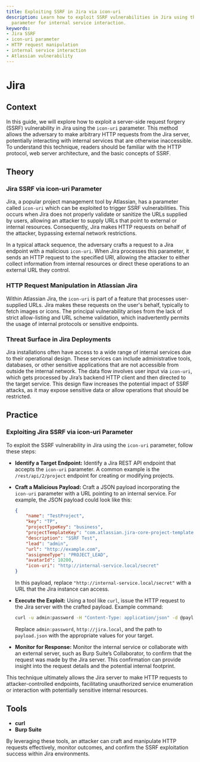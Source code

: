 ```yaml
---
title: Exploiting SSRF in Jira via icon-uri
description: Learn how to exploit SSRF vulnerabilities in Jira using the icon-uri
  parameter for internal service interaction.
keywords:
- Jira SSRF
- icon-uri parameter
- HTTP request manipulation
- internal service interaction
- Atlassian vulnerability
---
```


# Jira

## Context

In this guide, we will explore how to exploit a server-side request forgery (SSRF) vulnerability in Jira using the `icon-uri` parameter. This method allows the adversary to make arbitrary HTTP requests from the Jira server, potentially interacting with internal services that are otherwise inaccessible. To understand this technique, readers should be familiar with the HTTP protocol, web server architecture, and the basic concepts of SSRF.

## Theory

### Jira SSRF via icon-uri Parameter

Jira, a popular project management tool by Atlassian, has a parameter called `icon-uri` which can be exploited to trigger SSRF vulnerabilities. This occurs when Jira does not properly validate or sanitize the URLs supplied by users, allowing an attacker to supply URLs that point to external or internal resources. Consequently, Jira makes HTTP requests on behalf of the attacker, bypassing external network restrictions.

In a typical attack sequence, the adversary crafts a request to a Jira endpoint with a malicious `icon-uri`. When Jira processes this parameter, it sends an HTTP request to the specified URI, allowing the attacker to either collect information from internal resources or direct these operations to an external URL they control.

### HTTP Request Manipulation in Atlassian Jira

Within Atlassian Jira, the `icon-uri` is part of a feature that processes user-supplied URLs. Jira makes these requests on the user's behalf, typically to fetch images or icons. The principal vulnerability arises from the lack of strict allow-listing and URL scheme validation, which inadvertently permits the usage of internal protocols or sensitive endpoints.

### Threat Surface in Jira Deployments

Jira installations often have access to a wide range of internal services due to their operational design. These services can include administrative tools, databases, or other sensitive applications that are not accessible from outside the internal network. The data flow involves user input via `icon-uri`, which gets processed by Jira’s backend HTTP client and then directed to the target service. This design flaw increases the potential impact of SSRF attacks, as it may expose sensitive data or allow operations that should be restricted.

## Practice

### Exploiting Jira SSRF via icon-uri Parameter

To exploit the SSRF vulnerability in Jira using the `icon-uri` parameter, follow these steps:

- **Identify a Target Endpoint:**
  Identify a Jira REST API endpoint that accepts the `icon-uri` parameter. A common example is the `/rest/api/2/project` endpoint for creating or modifying projects.

- **Craft a Malicious Payload:**
  Craft a JSON payload incorporating the `icon-uri` parameter with a URL pointing to an internal service. For example, the JSON payload could look like this:
  
  ```json
  {
      "name": "TestProject",
      "key": "TP",
      "projectTypeKey": "business",
      "projectTemplateKey": "com.atlassian.jira-core-project-templates:jira-core-simplified-project-management",
      "description": "SSRF Test",
      "lead": "admin",
      "url": "http://example.com",
      "assigneeType": "PROJECT_LEAD",
      "avatarId": 10200,
      "icon-uri": "http://internal-service.local/secret"
  }
  ```
  In this payload, replace `"http://internal-service.local/secret"` with a URL that the Jira instance can access.

- **Execute the Exploit:**
  Using a tool like `curl`, issue the HTTP request to the Jira server with the crafted payload. Example command:

  ```bash
  curl -u admin:password -H "Content-Type: application/json" -d @payload.json http://jira.local/rest/api/2/project
  ```
  Replace `admin:password`, `http://jira.local`, and the path to `payload.json` with the appropriate values for your target.

- **Monitor for Response:**
  Monitor the internal service or collaborate with an external server, such as Burp Suite’s Collaborator, to confirm that the request was made by the Jira server. This confirmation can provide insight into the request details and the potential internal footprint.

This technique ultimately allows the Jira server to make HTTP requests to attacker-controlled endpoints, facilitating unauthorized service enumeration or interaction with potentially sensitive internal resources.

## Tools

- **curl**
- **Burp Suite**

By leveraging these tools, an attacker can craft and manipulate HTTP requests effectively, monitor outcomes, and confirm the SSRF exploitation success within Jira environments.
